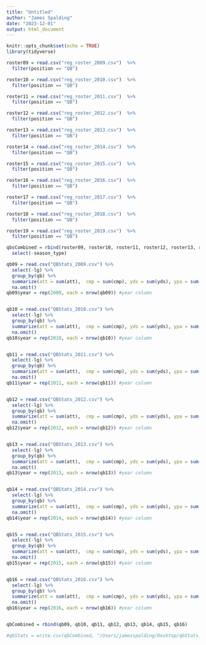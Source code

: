 ```yaml
---
title: "Untitled"
author: "James Spalding"
date: "2023-12-01"
output: html_document
---
```


```r
knitr::opts_chunk$set(echo = TRUE)
library(tidyverse)
```


```r
roster09 = read.csv("reg_roster_2009.csv")  %>%
  filter(position == "QB")

roster10 = read.csv("reg_roster_2010.csv")  %>%
  filter(position == "QB")

roster11 = read.csv("reg_roster_2011.csv")  %>%
  filter(position == "QB")

roster12 = read.csv("reg_roster_2012.csv")  %>%
  filter(position == "QB")

roster13 = read.csv("reg_roster_2013.csv")  %>%
  filter(position == "QB")

roster14 = read.csv("reg_roster_2014.csv")  %>%
  filter(position == "QB")

roster15 = read.csv("reg_roster_2015.csv")  %>%
  filter(position == "QB")

roster16 = read.csv("reg_roster_2016.csv")  %>%
  filter(position == "QB")

roster17 = read.csv("reg_roster_2017.csv")  %>%
  filter(position == "QB")

roster18 = read.csv("reg_roster_2018.csv")  %>%
  filter(position == "QB")

roster19 = read.csv("reg_roster_2019.csv")  %>%
  filter(position == "QB")

qbsCombined = rbind(roster09, roster10, roster11, roster12, roster13, roster14, roster15, roster16, roster17, roster18, roster19) %>%
  select(-season_type)
```


```r
qb09 = read.csv("QBStats_2009.csv") %>%
  select(-lg) %>%
  group_by(qb) %>%
  summarize(att = sum(att),  cmp = sum(cmp), yds = sum(yds), ypa = sum(ypa), td = sum(td), int = sum(as.numeric(int)), sack = sum(sack), loss = sum(loss), game_points = sum(game_points)) %>%
  na.omit()
qb09$year = rep(2009, each = nrow(qb09)) #year column


qb10 = read.csv("QBStats_2010.csv") %>%
  select(-lg) %>%
  group_by(qb) %>%
  summarize(att = sum(att),  cmp = sum(cmp), yds = sum(yds), ypa = sum(ypa), td = sum(td), int = sum(as.numeric(int)), sack = sum(sack), loss = sum(loss), game_points = sum(game_points)) %>%
  na.omit()
qb10$year = rep(2010, each = nrow(qb10)) #year column


qb11 = read.csv("QBStats_2011.csv") %>%
  select(-lg) %>%
  group_by(qb) %>%
  summarize(att = sum(att),  cmp = sum(cmp), yds = sum(yds), ypa = sum(ypa), td = sum(td), int = sum(as.numeric(int)), sack = sum(sack), loss = sum(loss), game_points = sum(game_points)) %>%
  na.omit()
qb11$year = rep(2011, each = nrow(qb11)) #year column


qb12 = read.csv("QBStats_2012.csv") %>%
  select(-lg) %>%
  group_by(qb) %>%
  summarize(att = sum(att),  cmp = sum(cmp), yds = sum(yds), ypa = sum(ypa), td = sum(td), int = sum(as.numeric(int)), sack = sum(sack), loss = sum(loss), game_points = sum(game_points)) %>%
  na.omit()
qb12$year = rep(2012, each = nrow(qb12)) #year column


qb13 = read.csv("QBStats_2013.csv") %>%
  select(-lg) %>%
  group_by(qb) %>%
  summarize(att = sum(att),  cmp = sum(cmp), yds = sum(yds), ypa = sum(ypa), td = sum(td), int = sum(as.numeric(int)), sack = sum(sack), loss = sum(loss), game_points = sum(game_points)) %>%
  na.omit()
qb13$year = rep(2013, each = nrow(qb13)) #year column


qb14 = read.csv("QBStats_2014.csv") %>%
  select(-lg) %>%
  group_by(qb) %>%
  summarize(att = sum(att),  cmp = sum(cmp), yds = sum(yds), ypa = sum(ypa), td = sum(td), int = sum(as.numeric(int)), sack = sum(sack), loss = sum(loss), game_points = sum(game_points)) %>%
  na.omit()
qb14$year = rep(2014, each = nrow(qb14)) #year column


qb15 = read.csv("QBStats_2015.csv") %>%
  select(-lg) %>%
  group_by(qb) %>%
  summarize(att = sum(att),  cmp = sum(cmp), yds = sum(yds), ypa = sum(ypa), td = sum(td), int = sum(as.numeric(int)), sack = sum(sack), loss = sum(loss), game_points = sum(game_points)) %>%
  na.omit()
qb15$year = rep(2015, each = nrow(qb15)) #year column


qb16 = read.csv("QBStats_2016.csv") %>%
  select(-lg) %>%
  group_by(qb) %>%
  summarize(att = sum(att),  cmp = sum(cmp), yds = sum(yds), ypa = sum(ypa), td = sum(td), int = sum(as.numeric(int)), sack = sum(sack), loss = sum(loss), game_points = sum(game_points)) %>%
  na.omit()
qb16$year = rep(2016, each = nrow(qb16)) #year column


qbCombined = rbind(qb09, qb10, qb11, qb12, qb13, qb14, qb15, qb16)

#qbStats = write.csv(qbCombined, "/Users/jamesspalding/Desktop/qbStats.csv")
```



















